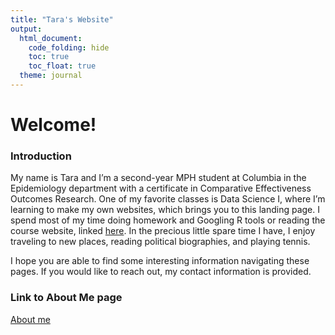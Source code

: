 ```yaml
---
title: "Tara's Website"
output: 
  html_document:
    code_folding: hide
    toc: true
    toc_float: true
  theme: journal
---
```


# Welcome!

### Introduction

My name is Tara and I'm a second-year MPH student at Columbia in the Epidemiology department with a certificate in Comparative Effectiveness Outcomes Research. One of my favorite classes is Data Science I, where I'm learning to make my own websites, which brings you to this landing page. I spend most of my time doing homework and Googling R tools or reading the course website, linked [here](p8105.com). In the precious little spare time I have, I enjoy traveling to new places, reading political biographies, and playing tennis.

I hope you are able to find some interesting information navigating these pages. If you would like to reach out, my contact information is provided. 




### Link to About Me page
[About me](about.html)